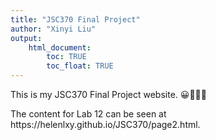 ```yaml
---
title: "JSC370 Final Project"
author: "Xinyi Liu"
output: 
    html_document:
        toc: TRUE
        toc_float: TRUE
---
```


This is my JSC370 Final Project website. 😀🥰🤩🥳

The content for Lab 12 can be seen at https://helenlxy.github.io/JSC370/page2.html.
